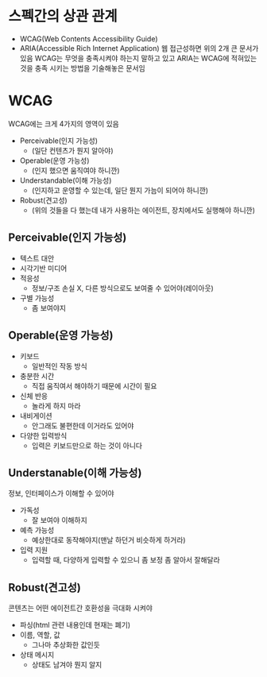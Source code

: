 # 스펙간의 상관 관계
- WCAG(Web Contents Accessibility Guide)
- ARIA(Accessible Rich Internet Application)
웹 접근성하면 위의 2개 큰 문서가 있음
WCAG는 무엇을 충족시켜야 하는지 말하고 있고 ARIA는 WCAG에 적혀있는 것을 충족 시키는 방법을 기술해놓은 문서임

# WCAG
WCAG에는 크게 4가지의 영역이 있음
- Perceivable(인지 가능성)
	- (일단 컨텐츠가 뭔지 알아야)
- Operable(운영 가능성)
	- (인지 했으면 움직여야 하니깐)
- Understandable(이해 가능성)
	- (인지하고 운영할 수 있는데, 일단 뭔지 가늠이 되어야 하니깐)
- Robust(견고성)
	- (위의 것들을 다 했는데 내가 사용하는 에이전트, 장치에서도 실행해야 하니깐)

## Perceivable(인지 가능성)
- 텍스트 대안
- 시각기반 미디어
- 적응성
	- 정보/구조 손실 X, 다른 방식으로도 보여줄 수 있어야(레이아웃)
- 구별 가능성
	- 좀 보여야지
## Operable(운영 가능성)
- 키보드
	- 일반적인 작동 방식
- 충분한 시간
	- 직접 움직여서 해야하기 때문에 시간이 필요
- 신체 반응
	- 놀라게 하지 마라
- 내비게이션
	- 안그래도 불편한데 이거라도 있어야
- 다양한 입력방식
	- 입력은 키보드만으로 하는 것이 아니다
## Understanable(이해 가능성)
정보, 인터페이스가 이해할 수 있어야
- 가독성
	- 잘 보여야 이해하지
- 예측 가능성
	- 예상한대로 동작해야지(맨날 하던거 비슷하게 하거라)
- 입력 지원
	- 입력할 때, 다양하게 입력할 수 있으니 좀 보정 좀 알아서 잘해달라
## Robust(견고성)
콘텐츠는 어떤 에이전트간 호환성을 극대화 시켜야
- 파싱(html 관련 내용인데 현재는 폐기)
- 이름, 역할, 값
	- 그나마 추상화한 값인듯
- 상태 메시지
	- 상태도 남겨야 뭔지 알지